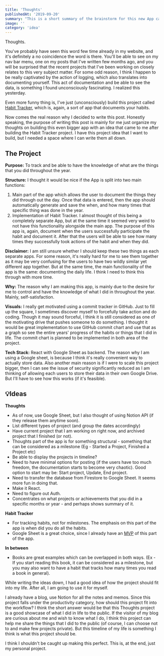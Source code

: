 ```yaml
---
title: 'Thoughts'
publishedAt: '2019-09-20'
summary: "This is a short summary of the brainstorm for this new App called 'Thoughts'."
image: ''
category: 'idea'
---
```


Thoughts.

You've probably have seen this word few time already in my website, and it's definitely a no coincidence the word is there. You'll be able to see on my nav bar menu, one on my posts that I've written few months ago, and you will be surprised that the recent projects that I've been working on closely relates to this very subject matter. For some odd reason, I think I happen to be really captivated by the action of logging, which also translates into documenting yourself. This act of documentation and be able to see the data, is something I found unconsciously fascinating. I realized this yesterday.

Even more funny thing is, I've just (unconsciously) build this project called [Habit Tracker](https://github.com/withoutwax/Habit-Tracker), which is, again, a sort of app that documents your habits.

Now comes the real reason why I decided to write this post. Honestly speaking, the purpose of writing this post is mainly for me just organize my thoughts on building this even bigger app with an idea that came to me after building the Habit Tracker project. I have this project idea that I want to build, but I needed a space where I can write them all down.

## The Project

**Purpose:** To track and be able to have the knowledge of what are the things that you did throughout the year.

**Structure:** I thought it would be nice if the App is split into two main functions:

1. Main part of the app which allows the user to document the things they did through out the day. Once that data is entered, then the app should automatically generate and save the when, and how many times that specific thing was done in the year.
2. Implementation of Habit Tracker. I almost thought of this being a completely separate App, but at the same time it seemed very weird to not have this functionality alongside the main app. The purpose of this app is, again, document when the users successfully participate the habit and document it. After that the users will be able to see how many times they successfully took actions of the habit and when they did.

**Disclaimer:** I am still unsure whether I should keep these two things as each separate apps. For some reason, it's really hard for me to see them together as it may be very confusing for the users to have two wildly similar yet different app together. But at the same time, the main functionality of the app is the same: documenting the daily life. I think I need to think this through with more time.

**Why:** The reason why I am making this app, is mainly due to the desire for me to control and have the knowledge of what I did in throughout the year. Mainly, self-satisfaction. 

**Visuals:** I really get motivated using a commit tracker in GitHub. Just to fill up the square, I sometimes discover myself to forcefully take action and do coding. Though it may sound forceful, I think it is still considered as one of the motivating drive that pushes someone to do something. I thought it would be great implementation to use GitHub commit chart and use that as a graph so see the entire years' progress of the habits or things that I did in life. The commit chart is planned to be implemented in both area of the project.

**Tech Stack:** React with Google Sheet as backend. The reason why I am using a Google sheet, is because I think it's really convenient way to actually store data. Also another main reason is if I were to scale this project bigger, then I can see the issue of security significantly reduced as I am thinking of allowing each users to store their data in their own Google Drive. But I'll have to see how this works (if it's feasible).

## 💡Ideas 

**Thoughts**

* As of now, use Google Sheet, but I also thought of using Notion API (if they release them anytime soon).
* List different types of project (and group the dates accordingly)
* Have current project that I am working on right now, and archived project that I finished (or not).
* Thoughts part of the app is for something structural - something that can be considered as a milestone (Eg - Started a Project, Finished a Project etc)
* Be able to display the projects in timeline?
* Need to have minimal options for posting (if the users have too much freedom, the documentation starts to become very chaotic). Good option to start may be: Start project, Update, End project.
* Need to transfer the database from Firestore to Google Sheet. It seems more fun in doing that.
* Make it React.
* Need to figure out Auth.
* Concentrates on what projects or achievements that you did in a specific months or year - and perhaps shows summary of it.

**Habit Tracker**

* For tracking habits, not for milestones. The emphasis on this part of the app is when did you do all the habits.
* Google Sheet is a great choice, since I already have an [MVP](https://github.com/withoutwax/Habit-Tracker) of this part of the app.

**In between**

* Books are great examples which can be overlapped in both ways. (Ex - If you start reading this book, it can be considered as a milestone, but you may also want to have a habit that tracks how many times you read a book in general).

While writing the ideas down, I had a good idea of how the project should fit into my life. After all, I am going to use it for myself.

I already have a blog, use Notion for all the notes and memos. Since this project falls under the productivity category, how should this project fit into the workflow? I think the short answer would be that this Thoughts project is a good showcase of what I did in life to the public. If the visitor of my blog are curious about me and wish to know what I do, I think this project can help me share the things that I did to the public (of course, I can choose not to and make few projects private). But this timeline of my life is something I think is what this project should be. 

I think I shouldn't be caught up making this perfect. This is, at the end, just my personal project.
